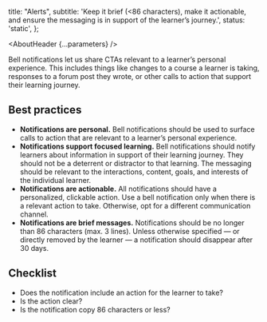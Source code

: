 

  title: "Alerts",
  subtitle: 'Keep it brief (<86 characters), make it actionable, and ensure the messaging is in support of the learner’s journey.',
  status: 'static',
};

<Meta title="UX Writing/Component guidelines/Alerts" />

<AboutHeader {...parameters} />

Bell notifications let us share CTAs relevant to a learner’s personal experience. This includes things like changes to a course a learner is taking, responses to a forum post they wrote, or other calls to action that support their learning journey.

## Best practices

- **Notifications are personal.** Bell notifications should be used to surface calls to action that are relevant to a learner’s personal experience.
- **Notifications support focused learning.** Bell notifications should notify learners about information in support of their learning journey. They should not be a deterrent or distractor to that learning. The messaging should be relevant to the interactions, content, goals, and interests of the individual learner.
- **Notifications are actionable.** All notifications should have a personalized, clickable action. Use a bell notification only when there is a relevant action to take. Otherwise, opt for a different communication channel.
- **Notifications are brief messages.** Notifications should be no longer than 86 characters (max. 3 lines). Unless otherwise specified — or directly removed by the learner — a notification should disappear after 30 days.

## Checklist
- Does the notification include an action for the learner to take?
- Is the action clear?
- Is the notification copy 86 characters or less?
